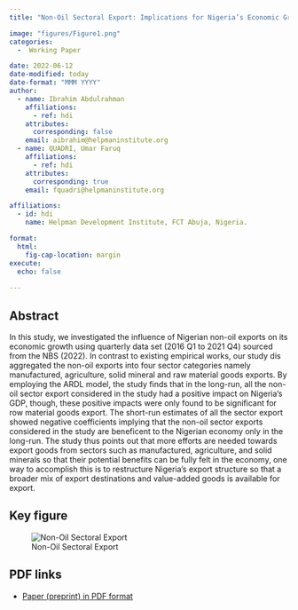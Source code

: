 ```yaml
---
title: "Non-Oil Sectoral Export: Implications for Nigeria’s Economic Growth"

image: "figures/Figure1.png"
categories:
  -  Working Paper

date: 2022-06-12
date-modified: today
date-format: "MMM YYYY"
author:
  - name: Ibrahim Abdulrahman 
    affiliations:
      - ref: hdi
    attributes:
      corresponding: false
    email: aibrahim@helpmaninstitute.org
  - name: QUADRI, Umar Faruq
    affiliations:
      - ref: hdi
    attributes:
      corresponding: true
    email: fquadri@helpmaninstitute.org

affiliations:
  - id: hdi
    name: Helpman Development Institute, FCT Abuja, Nigeria.

format: 
  html: 
    fig-cap-location: margin
execute:
  echo: false
  
---
```


## Abstract

In this study, we investigated the influence of Nigerian non-oil exports on its economic growth using quarterly data set (2016 Q1 to 2021 Q4) sourced from the NBS (2022). In contrast to existing empirical works, our study dis aggregated the non-oil exports into four sector categories namely manufactured, agriculture, solid mineral and raw material goods exports. By employing the ARDL model, the study finds that in the long-run, all the non-oil sector export considered in the study had a positive impact on Nigeria's GDP, though, these positive impacts were only found to be significant for row material goods export. The short-run estimates of all the sector export showed negative coefficients implying that the non-oil sector exports considered in the study are beneficent to the Nigerian economy only in the long-run. The study thus points out that more efforts are needed towards export goods from sectors such as manufactured, agriculture, and solid minerals so that their potential benefits can be fully felt in the economy, one way to accomplish this is to restructure Nigeria's export structure so that a broader mix of export destinations and value-added goods is available for export.


## Key figure

![Non-Oil Sectoral Export](figures/Figure1.png)

## PDF links

-   [Paper (preprint) in PDF format](sector-non-oil-export.pdf)
